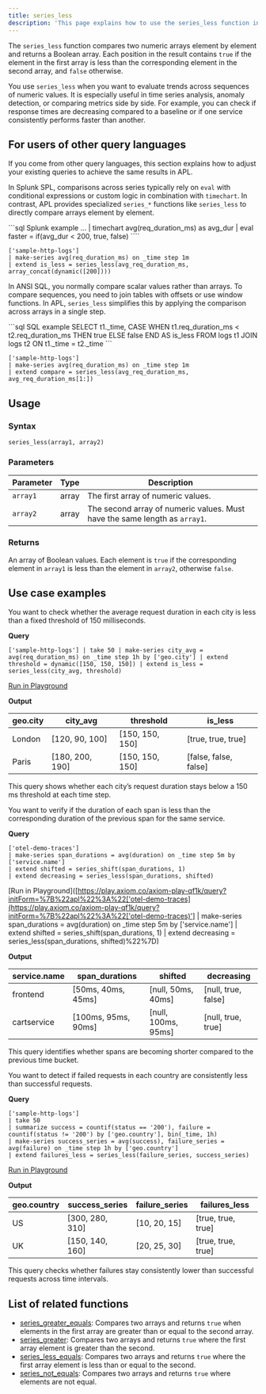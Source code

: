 ```yaml
---
title: series_less
description: 'This page explains how to use the series_less function in APL.'
---
```


The `series_less` function compares two numeric arrays element by element and returns a Boolean array. Each position in the result contains `true` if the element in the first array is less than the corresponding element in the second array, and `false` otherwise.

You use `series_less` when you want to evaluate trends across sequences of numeric values. It is especially useful in time series analysis, anomaly detection, or comparing metrics side by side. For example, you can check if response times are decreasing compared to a baseline or if one service consistently performs faster than another.

## For users of other query languages

If you come from other query languages, this section explains how to adjust your existing queries to achieve the same results in APL.

<AccordionGroup>
<Accordion title="Splunk SPL users">

In Splunk SPL, comparisons across series typically rely on `eval` with conditional expressions or custom logic in combination with `timechart`. In contrast, APL provides specialized `series_*` functions like `series_less` to directly compare arrays element by element.

<CodeGroup>
```sql Splunk example
... | timechart avg(req_duration_ms) as avg_dur 
| eval faster = if(avg_dur < 200, true, false)
````

```kusto APL equivalent
['sample-http-logs']
| make-series avg(req_duration_ms) on _time step 1m
| extend is_less = series_less(avg_req_duration_ms, array_concat(dynamic([200])))
```

</CodeGroup>

</Accordion>
<Accordion title="ANSI SQL users">

In ANSI SQL, you normally compare scalar values rather than arrays. To compare sequences, you need to join tables with offsets or use window functions. In APL, `series_less` simplifies this by applying the comparison across arrays in a single step.

<CodeGroup>
```sql SQL example
SELECT t1._time,
       CASE WHEN t1.req_duration_ms < t2.req_duration_ms THEN true ELSE false END AS is_less
FROM logs t1
JOIN logs t2
  ON t1._time = t2._time
```

```kusto APL equivalent
['sample-http-logs']
| make-series avg(req_duration_ms) on _time step 1m
| extend compare = series_less(avg_req_duration_ms, avg_req_duration_ms[1:])
```

</CodeGroup>

</Accordion>
</AccordionGroup>

## Usage

### Syntax

```kusto
series_less(array1, array2)
```

### Parameters

| Parameter | Type  | Description                                                                |
| --------- | ----- | -------------------------------------------------------------------------- |
| `array1`  | array | The first array of numeric values.                                         |
| `array2`  | array | The second array of numeric values. Must have the same length as `array1`. |

### Returns

An array of Boolean values. Each element is `true` if the corresponding element in `array1` is less than the element in `array2`, otherwise `false`.

## Use case examples

<Tabs>
<Tab title="Log analysis">

You want to check whether the average request duration in each city is less than a fixed threshold of 150 milliseconds.

**Query**

```kusto
['sample-http-logs'] | take 50 | make-series city_avg = avg(req_duration_ms) on _time step 1h by ['geo.city'] | extend threshold = dynamic([150, 150, 150]) | extend is_less = series_less(city_avg, threshold)
````

[Run in Playground](https://play.axiom.co/axiom-play-qf1k/query?initForm=%7B%22apl%22%3A%22%5B'sample-http-logs'%5D%20%7C%20take%2050%20%7C%20make-series%20city_avg%20%3D%20avg(req_duration_ms)%20on%20_time%20step%201h%20by%20%5B'geo.city'%5D%20%7C%20extend%20threshold%20%3D%20dynamic(%5B150%2C%20150%2C%20150%5D)%20%7C%20extend%20is_less%20%3D%20series_less(city_avg%2C%20threshold)%22%7D)

**Output**

| geo.city | city_avg        | threshold        | is_less               |
| -------- | ---------------- | ---------------- | ---------------------- |
| London   | [120, 90, 100]  | [150, 150, 150] | [true, true, true]    |
| Paris    | [180, 200, 190] | [150, 150, 150] | [false, false, false] |

This query shows whether each city’s request duration stays below a 150 ms threshold at each time step.

</Tab>
<Tab title="OpenTelemetry traces">

You want to verify if the duration of each span is less than the corresponding duration of the previous span for the same service.

**Query**

```kusto
['otel-demo-traces']
| make-series span_durations = avg(duration) on _time step 5m by ['service.name']
| extend shifted = series_shift(span_durations, 1)
| extend decreasing = series_less(span_durations, shifted)
```

[Run in Playground]([https://play.axiom.co/axiom-play-qf1k/query?initForm=%7B%22apl%22%3A%22['otel-demo-traces](https://play.axiom.co/axiom-play-qf1k/query?initForm=%7B%22apl%22%3A%22['otel-demo-traces)'] | make-series span_durations = avg(duration) on _time step 5m by ['service.name'] | extend shifted = series_shift(span_durations, 1) | extend decreasing = series_less(span_durations, shifted)%22%7D)

**Output**

| service.name | span_durations      | shifted              | decreasing           |
| ------------ | -------------------- | -------------------- | -------------------- |
| frontend     | [50ms, 40ms, 45ms]  | [null, 50ms, 40ms]  | [null, true, false] |
| cartservice  | [100ms, 95ms, 90ms] | [null, 100ms, 95ms] | [null, true, true]  |

This query identifies whether spans are becoming shorter compared to the previous time bucket.

</Tab>
<Tab title="Security logs">

You want to detect if failed requests in each country are consistently less than successful requests.

**Query**

```kusto
['sample-http-logs']
| take 50
| summarize success = countif(status == '200'), failure = countif(status != '200') by ['geo.country'], bin(_time, 1h)
| make-series success_series = avg(success), failure_series = avg(failure) on _time step 1h by ['geo.country']
| extend failures_less = series_less(failure_series, success_series)
```

[Run in Playground](https://play.axiom.co/axiom-play-qf1k/query?initForm=%7B%22apl%22%3A%22%5B'sample-http-logs'%5D%20%7C%20take%2050%20%7C%20summarize%20success%20%3D%20countif(status%20%3D%3D%20'200')%2C%20failure%20%3D%20countif(status%20!%3D%20'200')%20by%20%5B'geo.country'%5D%2C%20bin(_time%2C%201h)%20%7C%20make-series%20success_series%20%3D%20avg(success)%2C%20failure_series%20%3D%20avg(failure)%20on%20_time%20step%201h%20by%20%5B'geo.country'%5D%20%7C%20extend%20failures_less%20%3D%20series_less(failure_series%2C%20success_series)%22%7D)

**Output**

| geo.country | success_series  | failure_series | failures_less      |
| ----------- | ---------------- | --------------- | ------------------- |
| US          | [300, 280, 310] | [10, 20, 15]   | [true, true, true] |
| UK          | [150, 140, 160] | [20, 25, 30]   | [true, true, true] |

This query checks whether failures stay consistently lower than successful requests across time intervals.

</Tab>
</Tabs>

## List of related functions

- [series_greater_equals](/apl/scalar-functions/time-series/series-greater-equals): Compares two arrays and returns `true` when elements in the first array are greater than or equal to the second array.
- [series_greater](/apl/scalar-functions/time-series/series-greater): Compares two arrays and returns `true` where the first array element is greater than the second.
- [series_less_equals](/apl/scalar-functions/time-series/series-less-equals): Compares two arrays and returns `true` where the first array element is less than or equal to the second.
- [series_not_equals](/apl/scalar-functions/time-series/series-not-equals): Compares two arrays and returns `true` where elements are not equal.
